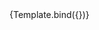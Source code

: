
<Meta title="Inputs/Sliders" component={Slider} />


<Canvas>
  <Story
    name="camera status indicator"
    args={{ min: '0', max: '100', step: '20', value: '20', id: '1' }}
    argTypes={{}}>
    {Template.bind({})}
  </Story>
</Canvas>
